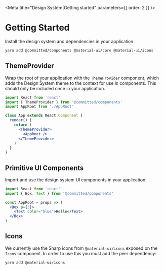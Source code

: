 
<Meta title="Design System|Getting started" parameters={{ order: 2 }} />

# Getting Started

Install the design system and dependencies in your application

```sh
yarn add @committed/components @material-ui/core @material-ui/icons
```

## ThemeProvider

Wrap the root of your application with the `ThemeProvider` component,
which adds the Design System theme to the context for use in components.
This should only be included once in your application.

```jsx
import React from 'react'
import { ThemeProvider } from '@committed/components'
import AppRoot from './AppRoot'

class App extends React.Component {
  render() {
    return (
      <ThemeProvider>
        <AppRoot />
      </ThemeProvider>
    )
  }
}
```

## Primitive UI Components

Import and use the design system UI components in your application.

```jsx
import React from 'react'
import { Box, Text } from '@committed/components'

const AppRoot = props => (
  <Box p={3}>
    <Text color="blue">Hello</Text>
  </Box>
)
```

## Icons

We currently use the Sharp icons from `@material-ui/icons` exposed on the `Icons` component. In order to use this you must add the peer dependency:

```sh
yarn add @material-ui/icons
```
